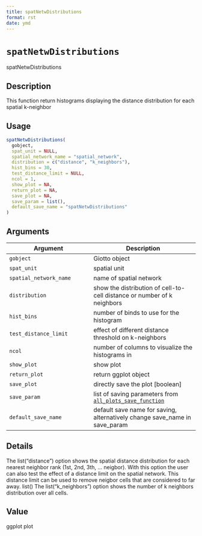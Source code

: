 ```yaml
--- 
title: spatNetwDistributions 
format: rst 
date: ymd 
--- 
```

# `spatNetwDistributions`

spatNetwDistributions


## Description

This function return histograms displaying the distance distribution for each spatial k-neighbor


## Usage

```r
spatNetwDistributions(
  gobject,
  spat_unit = NULL,
  spatial_network_name = "spatial_network",
  distribution = c("distance", "k_neighbors"),
  hist_bins = 30,
  test_distance_limit = NULL,
  ncol = 1,
  show_plot = NA,
  return_plot = NA,
  save_plot = NA,
  save_param = list(),
  default_save_name = "spatNetwDistributions"
)
```


## Arguments

Argument      |Description
------------- |----------------
`gobject`     |     Giotto object
`spat_unit`     |     spatial unit
`spatial_network_name`     |     name of spatial network
`distribution`     |     show the distribution of cell-to-cell distance or number of k neighbors
`hist_bins`     |     number of binds to use for the histogram
`test_distance_limit`     |     effect of different distance threshold on k-neighbors
`ncol`     |     number of columns to visualize the histograms in
`show_plot`     |     show plot
`return_plot`     |     return ggplot object
`save_plot`     |     directly save the plot [boolean]
`save_param`     |     list of saving parameters from [`all_plots_save_function`](#allplotssavefunction)
`default_save_name`     |     default save name for saving, alternatively change save_name in save_param


## Details

The list("distance") option shows the spatial distance distribution for each nearest neighbor rank (1st, 2nd, 3th, ... neigbor).
 With this option the user can also test the effect of a distance limit on the spatial network. This distance limit can be used to remove neigbor
 cells that are considered to far away. list() 
 The list("k_neighbors") option shows the number of k neighbors distribution over all cells.


## Value

ggplot plot


